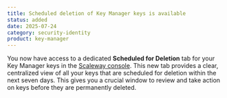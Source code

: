 ```yaml
---
title: Scheduled deletion of Key Manager keys is available
status: added
date: 2025-07-24
category: security-identity
product: key-manager
---
```


You now have access to a dedicated **Scheduled for Deletion** tab for your Key Manager keys in the [Scaleway console](https://account.scaleway.com/?service=elementskey-manager/). This new tab provides a clear, centralized view of all your keys that are scheduled for deletion within the next seven days. This gives you a crucial window to review and take action on keys before they are permanently deleted.

